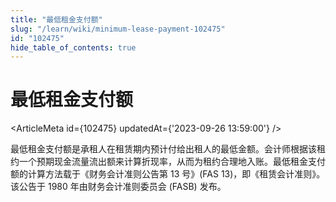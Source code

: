 ```yaml
---
title: "最低租金支付额"
slug: "/learn/wiki/minimum-lease-payment-102475"
id: "102475"
hide_table_of_contents: true
---
```



# 最低租金支付额

<ArticleMeta id={102475} updatedAt={'2023-09-26 13:59:00'} />
<div className='border-solid border-b border-t-0 my-4 border-[var(--ifm-color-gray-300)]' />

最低租金支付额是承租人在租赁期内预计付给出租人的最低金额。会计师根据该租约一个预期现金流量流出额来计算折现率，从而为租约合理地入账。最低租金支付额的计算方法载于《财务会计准则公告第 13 号》(FAS 13)，即《租赁会计准则》。该公告于 1980 年由财务会计准则委员会 (FASB) 发布。
